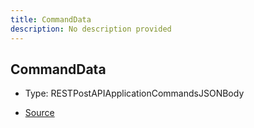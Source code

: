 ```yaml
---
title: CommandData
description: No description provided
---
```


## CommandData

- Type: RESTPostAPIApplicationCommandsJSONBody

- [Source](https://github.com/underctrl-io/commandkit/blob/fe9b9d88f8541b4758cc813e8505d26748e6e5bd/packages/commandkit/src/types.ts#L256)
